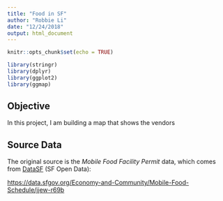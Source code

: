 ```yaml
---
title: "Food in SF"
author: "Robbie Li"
date: "12/24/2018"
output: html_document
---
```


```r
knitr::opts_chunk$set(echo = TRUE)
```

```r
library(stringr)
library(dplyr)
library(ggplot2)
library(ggmap)
```

## Objective

In this project, I am building a map that shows the vendors 

## Source Data

The original source is the _Mobile Food Facility Permit_ data, which comes from [DataSF](https://datasf.org/) (SF Open Data): 

[https://data.sfgov.org/Economy-and-Community/Mobile-Food-Schedule/jjew-r69b](https://data.sfgov.org/Economy-and-Community/Mobile-Food-Schedule/jjew-r69b)
```r

```

